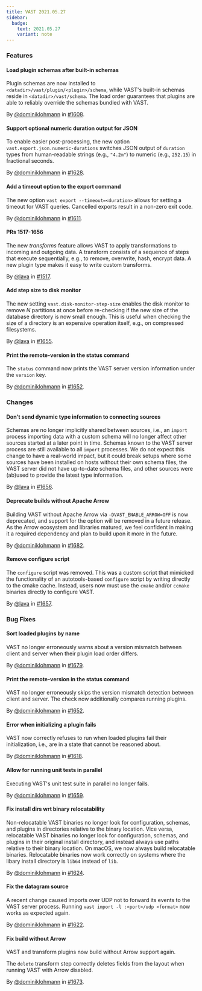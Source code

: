 ```yaml
---
title: VAST 2021.05.27
sidebar:
  badge:
    text: 2021.05.27
    variant: note
---
```


### Features

#### Load plugin schemas after built-in schemas

Plugin schemas are now installed to `<datadir>/vast/plugin/<plugin>/schema`,
while VAST's built-in schemas reside in `<datadir>/vast/schema`. The load order
guarantees that plugins are able to reliably override the schemas bundled with
VAST.

By [@dominiklohmann](https://github.com/dominiklohmann) in [#1608](https://github.com/tenzir/tenzir/pull/1608).

#### Support optional numeric duration output for JSON

To enable easier post-processing, the new option
`vast.export.json.numeric-durations` switches JSON output of `duration` types
from human-readable strings (e.g., `"4.2m"`) to numeric (e.g., `252.15`) in
fractional seconds.

By [@dominiklohmann](https://github.com/dominiklohmann) in [#1628](https://github.com/tenzir/tenzir/pull/1628).

#### Add a timeout option to the export command

The new option `vast export --timeout=<duration>` allows for setting a timeout
for VAST queries. Cancelled exports result in a non-zero exit code.

By [@dominiklohmann](https://github.com/dominiklohmann) in [#1611](https://github.com/tenzir/tenzir/pull/1611).

#### PRs 1517-1656

The new *transforms* feature allows VAST to apply transformations to incoming
and outgoing data. A transform consists of a sequence of steps that execute
sequentially, e.g., to remove, overwrite, hash, encrypt data. A new plugin type
makes it easy to write custom transforms.

By [@lava](https://github.com/lava) in [#1517](https://github.com/tenzir/tenzir/pull/1517).

#### Add step size to disk monitor

The new setting `vast.disk-monitor-step-size` enables the disk monitor
to remove *N* partitions at once before re-checking if the new size of the
database directory is now small enough. This is useful when checking the size
of a directory is an expensive operation itself, e.g., on compressed
filesystems.

By [@lava](https://github.com/lava) in [#1655](https://github.com/tenzir/tenzir/pull/1655).

#### Print the remote-version in the status command

The `status` command now prints the VAST server version information under the
`version` key.

By [@dominiklohmann](https://github.com/dominiklohmann) in [#1652](https://github.com/tenzir/tenzir/pull/1652).

### Changes

#### Don't send dynamic type information to connecting sources

Schemas are no longer implicitly shared between sources, i.e., an `import`
process importing data with a custom schema will no longer affect other
sources started at a later point in time. Schemas known to the VAST server
process are still available to all `import` processes. We do not expect this
change to have a real-world impact, but it could break setups where some
sources have been installed on hosts without their own schema files, the
VAST server did not have up-to-date schema files, and other sources were
(ab)used to provide the latest type information.

By [@lava](https://github.com/lava) in [#1656](https://github.com/tenzir/tenzir/pull/1656).

#### Deprecate builds without Apache Arrow

Building VAST without Apache Arrow via `-DVAST_ENABLE_ARROW=OFF` is now
deprecated, and support for the option will be removed in a future release. As
the Arrow ecosystem and libraries matured, we feel confident in making it a
required dependency and plan to build upon it more in the future.

By [@dominiklohmann](https://github.com/dominiklohmann) in [#1682](https://github.com/tenzir/tenzir/pull/1682).

#### Remove configure script

The `configure` script was removed. This was a custom script that
mimicked the functionality of an autotools-based `configure` script
by writing directly to the cmake cache. Instead, users now must use
the `cmake` and/or `ccmake` binaries directly to configure VAST.

By [@lava](https://github.com/lava) in [#1657](https://github.com/tenzir/tenzir/pull/1657).

### Bug Fixes

#### Sort loaded plugins by name

VAST no longer erroneously warns about a version mismatch between client and
server when their plugin load order differs.

By [@dominiklohmann](https://github.com/dominiklohmann) in [#1679](https://github.com/tenzir/tenzir/pull/1679).

#### Print the remote-version in the status command

VAST no longer erroneously skips the version mismatch detection between client
and server. The check now additionally compares running plugins.

By [@dominiklohmann](https://github.com/dominiklohmann) in [#1652](https://github.com/tenzir/tenzir/pull/1652).

#### Error when initializing a plugin fails

VAST now correctly refuses to run when loaded plugins fail their initialization,
i.e., are in a state that cannot be reasoned about.

By [@dominiklohmann](https://github.com/dominiklohmann) in [#1618](https://github.com/tenzir/tenzir/pull/1618).

#### Allow for running unit tests in parallel

Executing VAST's unit test suite in parallel no longer fails.

By [@dominiklohmann](https://github.com/dominiklohmann) in [#1659](https://github.com/tenzir/tenzir/pull/1659).

#### Fix install dirs wrt binary relocatability

Non-relocatable VAST binaries no longer look for configuration, schemas, and
plugins in directories relative to the binary location. Vice versa, relocatable
VAST binaries no longer look for configuration, schemas, and plugins in their
original install directory, and instead always use paths relative to their
binary location. On macOS, we now always build relocatable binaries.
Relocatable binaries now work correctly on systems where the libary install
directory is `lib64` instead of `lib`.

By [@dominiklohmann](https://github.com/dominiklohmann) in [#1624](https://github.com/tenzir/tenzir/pull/1624).

#### Fix the datagram source

A recent change caused imports over UDP not to forward its events to the VAST
server process. Running `vast import -l :<port>/udp <format>` now works as
expected again.

By [@dominiklohmann](https://github.com/dominiklohmann) in [#1622](https://github.com/tenzir/tenzir/pull/1622).

#### Fix build without Arrow

VAST and transform plugins now build without Arrow support again.

The `delete` transform step correctly deletes fields from the layout when
running VAST with Arrow disabled.

By [@dominiklohmann](https://github.com/dominiklohmann) in [#1673](https://github.com/tenzir/tenzir/pull/1673).
